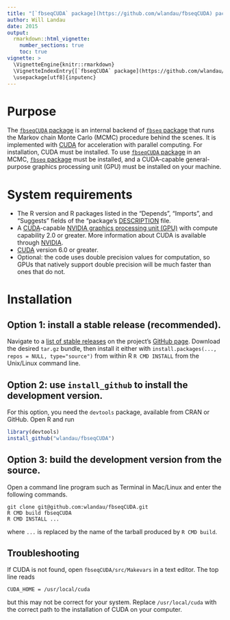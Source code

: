```yaml
---
title: "[`fbseqCUDA` package](https://github.com/wlandau/fbseqCUDA) package installation guide"
author: Will Landau
date: 2015
output: 
  rmarkdown::html_vignette:
    number_sections: true
    toc: true
vignette: >
  \VignetteEngine{knitr::rmarkdown}
  \VignetteIndexEntry{[`fbseqCUDA` package](https://github.com/wlandau/fbseqCUDA) package installation guide}
  \usepackage[utf8]{inputenc}
---
```


# Purpose

The [`fbseqCUDA` package](https://github.com/wlandau/fbseqCUDA) is an internal backend of [`fbseq` package](https://github.com/wlandau/fbseq) that runs the Markov chain Monte Carlo (MCMC) procedure behind the scenes. It is implemented with [CUDA](http://www.nvidia.com/object/cuda_home_new.html) for acceleration with parallel computing. For installation, CUDA must be installed. To use [`fbseqCUDA` package](https://github.com/wlandau/fbseqCUDA) in an MCMC, [`fbseq` package](https://github.com/wlandau/fbseq) must be installed, and a CUDA-capable general-purpose graphics processing unit (GPU) must be installed on your machine. 

# System requirements

- The R version and R packages listed in the  "Depends", "Imports", and "Suggests" fields of the "package's [DESCRIPTION](https://github.com/wlandau/fbseqCUDA/blob/master/DESCRIPTION) file.
- A [CUDA](http://www.nvidia.com/object/cuda_home_new.html)-capable [NVIDIA graphics processing unit (GPU)](https://developer.nvidia.com/cuda-gpus) with compute capability 2.0 or greater. More information about CUDA is available through [NVIDIA](http://www.nvidia.com/).
- [CUDA](http://www.nvidia.com/object/cuda_home_new.html) version 6.0 or greater.
- Optional: the code uses double precision values for computation, so GPUs that natively support double precision will be much faster than ones that do not.

# Installation

## Option 1: install a stable release (recommended).

Navigate to a [list of stable releases](https://github.com/wlandau/fbseqCUDA/releases) on the project's [GitHub page](https://github.com/wlandau/fbseqCUDA). Download the desired `tar.gz` bundle, then install it either with `install.packages(..., repos = NULL, type="source")` from within R  `R CMD INSTALL` from the Unix/Linux command line.

## Option 2: use `install_github` to install the development version.

For this option, you need the `devtools` package, available from CRAN or GitHub. Open R and run 

```r
library(devtools)
install_github("wlandau/fbseqCUDA")
```

## Option 3: build the development version from the source.

Open a command line program such as Terminal in Mac/Linux and enter the following commands.

```
git clone git@github.com:wlandau/fbseqCUDA.git
R CMD build fbseqCUDA
R CMD INSTALL ...
```

where `...` is replaced by the name of the tarball produced by `R CMD build`. 

## Troubleshooting

If CUDA is not found, open  `fbseqCUDA/src/Makevars` in a text editor. The top line reads

```
CUDA_HOME = /usr/local/cuda
```

but this may not be correct for your system. Replace `/usr/local/cuda` with the correct path to the installation of CUDA on your computer.
